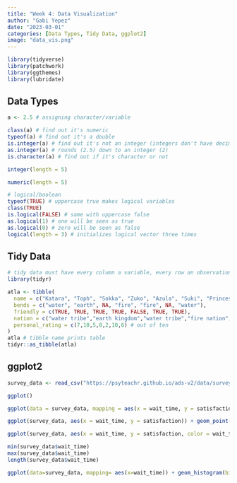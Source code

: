 ```yaml
---
title: "Week 4: Data Visualization"
author: "Gabi Yepez"
date: "2023-03-01"
categories: [Data Types, Tidy Data, ggplot2]
image: "data_vis.png"
---
```


```r
library(tidyverse)
library(patchwork)
library(ggthemes)
library(lubridate)
```

## Data Types

```r
a <- 2.5 # assigning character/variable

class(a) # find out it's numeric
typeof(a) # find out it's a double
is.integer(a) # find out it's not an integer (integers don't have decimals)
as.integer(a) # rounds (2.5) down to an integer (2)
is.character(a) # find out if it's character or not

```

```r
integer(length = 5)

numeric(length = 5)

```

```r
# logical/boolean
typeof(TRUE) # uppercase true makes logical variables
class(TRUE) 
is.logical(FALSE) # same with uppercase false
as.logical(1) # one will be seen as true
as.logical(0) # zero will be seen as false
logical(length = 3) # initializes logical vector three times
```

## Tidy Data

```r
# tidy data must have every column a variable, every row an observation, and every cell a single value
library(tidyr)

atla <- tibble(
  name = c("Katara", "Toph", "Sokka", "Zuko", "Azula", "Suki", "Princess Yue"),
  bends = c("water", "earth", NA, "fire", "fire", NA, "water"),
  friendly = c(TRUE, TRUE, TRUE, TRUE, FALSE, TRUE, TRUE),
  nation = c("water tribe","earth kingdom","water tribe","fire nation","fire nation","earth kingdom","water tribe"),
  personal_rating = c(7,10,5,8,2,10,6) # out of ten
)
atla # tibble name prints table
tidyr::as_tibble(atla)
```

## ggplot2

```r
survey_data <- read_csv("https://psyteachr.github.io/ads-v2/data/survey_data.csv", show_col_types = FALSE)
```

```r
ggplot()

ggplot(data = survey_data, mapping = aes(x = wait_time, y = satisfaction))

ggplot(survey_data, aes(x = wait_time, y = satisfaction)) + geom_point(color="red", shape=18, size = 5) + geom_point(color="black", shape=18, size = 3) + geom_smooth(method = "lm", color="green")
```

```r

ggplot(survey_data, aes(x = wait_time, y = satisfaction, color = wait_time, size = satisfaction)) + geom_point()

min(survey_data$wait_time)
max(survey_data$wait_time)
length(survey_data$wait_time)
```

```r
ggplot(data=survey_data, mapping= aes(x=wait_time)) + geom_histogram(bins=50, color="orange")
```
